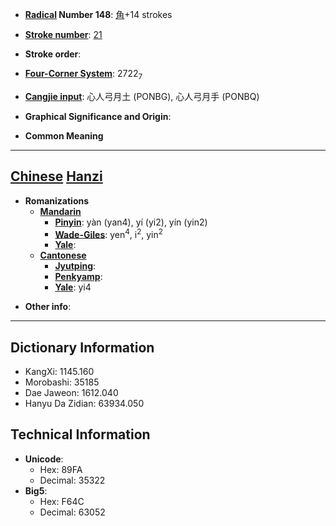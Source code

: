 * '''[[Wiktionary:Chinese radical index| Radical]] Number 148''': [[Wiktionary:Chinese radical index 角|角]]+14 strokes

* '''[[Wiktionary:Chinese total strokes index|Stroke number]]''': [[Wiktionary:Chinese total strokes index 21|21]]

* '''Stroke order''': 

* '''[[Wiktionary:Chinese four corner index|Four-Corner System]]''': 2722<sub>7</sub>

* '''[[Wiktionary:Chinese Cangjie index|Cangjie input]]''': 心人弓月土 (PONBG), 心人弓月手 (PONBQ)

* '''Graphical Significance and Origin''': 

* '''Common Meaning'''

----

== [[Chinese]] [[Hanzi]] ==

* '''Romanizations'''
** '''[[Mandarin]]'''
*** '''[[Pinyin]]''': yàn (yan4), yí (yi2), yín (yin2)
*** '''[[Wade-Giles]]''': yen<sup>4</sup>, i<sup>2</sup>, yin<sup>2</sup>
*** '''[[Yale]]''': 
** '''[[Cantonese]]'''
*** '''[[Jyutping]]''':
*** '''[[Penkyamp]]''': 
*** '''[[Yale]]''': yi4

* '''Other info''': 

----

== Dictionary Information ==

* KangXi: 1145.160
* Morobashi: 35185
* Dae Jaweon: 1612.040
* Hanyu Da Zidian: 63934.050

== Technical Information ==

* '''Unicode''':
** Hex: 89FA
** Decimal: 35322
* '''Big5''':
** Hex: F64C
** Decimal: 63052